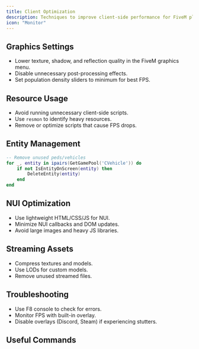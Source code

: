 ```yaml
---
title: Client Optimization
description: Techniques to improve client-side performance for FiveM players.
icon: "Monitor"
---
```


## Graphics Settings

- Lower texture, shadow, and reflection quality in the FiveM graphics menu.
- Disable unnecessary post-processing effects.
- Set population density sliders to minimum for best FPS.

## Resource Usage

- Avoid running unnecessary client-side scripts.
- Use `resmon` to identify heavy resources.
- Remove or optimize scripts that cause FPS drops.

## Entity Management

```lua
-- Remove unused peds/vehicles
for _, entity in ipairs(GetGamePool('CVehicle')) do
    if not IsEntityOnScreen(entity) then
        DeleteEntity(entity)
    end
end
```

## NUI Optimization

- Use lightweight HTML/CSS/JS for NUI.
- Minimize NUI callbacks and DOM updates.
- Avoid large images and heavy JS libraries.

## Streaming Assets

- Compress textures and models.
- Use LODs for custom models.
- Remove unused streamed files.

## Troubleshooting

- Use F8 console to check for errors.
- Monitor FPS with built-in overlay.
- Disable overlays (Discord, Steam) if experiencing stutters.

## Useful Commands

